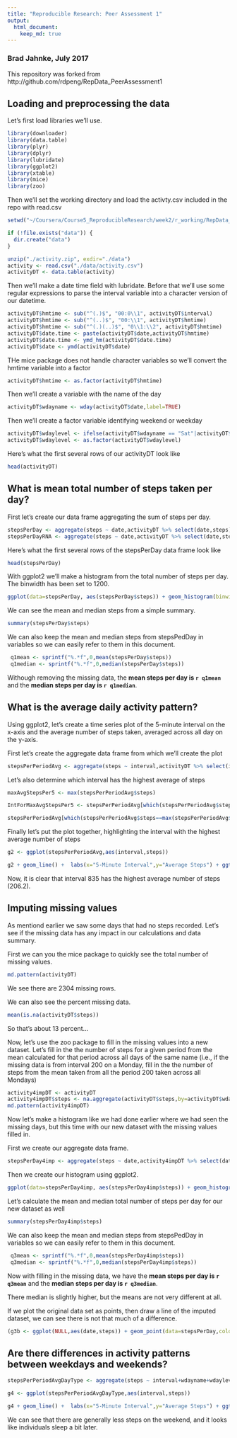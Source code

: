 ```yaml
---
title: "Reproducible Research: Peer Assessment 1"
output: 
  html_document:
    keep_md: true
---
```

### Brad Jahnke, July 2017
This repository was forked from http://github.com/rdpeng/RepData_PeerAssessment1

## Loading and preprocessing the data
Let's first load libraries we'll use.
```r
library(downloader)
library(data.table)
library(plyr)
library(dplyr)
library(lubridate)
library(ggplot2)
library(xtable)
library(mice)
library(zoo)
```

Then we'll set the working directory and load the activty.csv included in the repo with read.csv
```r
setwd("~/Coursera/Course5_ReproducibleResearch/week2/r_working/RepData_PeerAssessment1")

if (!file.exists("data")) {
  dir.create("data")
}

unzip("./activity.zip", exdir="./data")
activity <- read.csv("./data/activity.csv")
activityDT <- data.table(activity)
```

Then we'll make a date time field with lubridate.  Before that we'll use some regular expressions to parse the interval variable into a character version of our datetime.

```r
activityDT$hmtime <- sub("^(.)$", "00:0\\1", activityDT$interval)
activityDT$hmtime <- sub("^(..)$", "00:\\1", activityDT$hmtime)
activityDT$hmtime <- sub("^(.)(..)$", "0\\1:\\2", activityDT$hmtime)
activityDT$date.time <- paste(activityDT$date,activityDT$hmtime)
activityDT$date.time <- ymd_hm(activityDT$date.time)
activityDT$date <- ymd(activityDT$date)
```

THe mice package does not handle character variables so we'll convert the hmtime variable into a factor
```r
activityDT$hmtime <- as.factor(activityDT$hmtime)
```

Then we'll create a variable with the name of the day
```r
activityDT$wdayname <- wday(activityDT$date,label=TRUE)
```

Then we'll create a factor variable identifying weekend or weekday
``` r
activityDT$wdaylevel <- ifelse(activityDT$wdayname == "Sat"|activityDT$wdayname == "Sun","weekend","weekday")
activityDT$wdaylevel <- as.factor(activityDT$wdaylevel)
```

Here's what the first several rows of our activityDT look like
```r
head(activityDT)
```


## What is mean total number of steps taken per day?
First let's create our data frame aggregating the sum of steps per day.
```r
stepsPerDay <- aggregate(steps ~ date,activityDT %>% select(date,steps),sum)
stepsPerDayRNA <- aggregate(steps ~ date,activityDT %>% select(date,steps),sum, na.rm=TRUE)
```

Here's what the first several rows of the stepsPerDay data frame look like
```r
head(stepsPerDay)
```

With ggplot2 we'll make a histogram from the total number of steps per day.  The binwidth has been set to 1200.
```r
ggplot(data=stepsPerDay, aes(stepsPerDay$steps)) + geom_histogram(binwidth=1200) + labs(x="Number of Steps Taken Per Day",y="Frequency") + ggtitle("Frequency of the Number of Steps Taken Per Day") + theme(plot.title = element_text(hjust = 0.5))
```

We can see the mean and median steps from a simple summary.

```r
summary(stepsPerDay$steps)
```

We can also keep the mean and median steps from stepsPedDay in variables so we can easily refer to them in this document.
```r
 q1mean <- sprintf("%.*f",0,mean(stepsPerDay$steps))
 q1median <- sprintf("%.*f",0,median(stepsPerDay$steps))
```

Withough removing the missing data, the **mean steps per day is `r q1mean`**  and the **median steps per day is `r q1median`**.

## What is the average daily activity pattern?
Using ggplot2, let's create a time series plot of the 5-minute interval on the x-axis and the average number of steps taken, averaged across all day on the y-axis.

First let's create the aggregate data frame from which we'll create the plot
```r
stepsPerPeriodAvg <- aggregate(steps ~ interval,activityDT %>% select(interval,steps),mean, na.rm=TRUE)
```

Let's also determine which interval has the highest average of steps
```r
maxAvgStepsPer5 <- max(stepsPerPeriodAvg$steps)

IntForMaxAvgStepsPer5 <- stepsPerPeriodAvg[which(stepsPerPeriodAvg$steps==max(stepsPerPeriodAvg$steps)),]$interval

stepsPerPeriodAvg[which(stepsPerPeriodAvg$steps==max(stepsPerPeriodAvg$steps)),]$interval
```

Finally let's put the plot together, highlighting the interval with the highest average number of steps
```r
g2 <- ggplot(stepsPerPeriodAvg,aes(interval,steps))

g2 + geom_line() + 	labs(x="5-Minute Interval",y="Average Steps") + ggtitle("Average Steps Per 5-Minute Interval") + theme(plot.title = element_text(hjust = 0.5)) + geom_text(x=IntForMaxAvgStepsPer5,y=maxAvgStepsPer5,label=paste("Interval=",IntForMaxAvgStepsPer5," ","Avg Steps=",round(maxAvgStepsPer5,1)),color="blue",hjust="left")
```

Now, it is clear that interval 835 has the highest average number of steps (206.2).

## Imputing missing values
As mentiond earlier we saw some days that had no steps recorded. Let's see if the missing data has any impact in our calculations and data summary.

First we can you the mice package to quickly see the total number of missing values.
```r
md.pattern(activityDT)
```

We see there are 2304 missing rows.

We can also see the percent missing data.
```r
mean(is.na(activityDT$steps))
```

So that's about 13 percent...

Now, let's use the zoo package to fill in the missing values into a new dataset.  Let's fill in the the number of steps for a given period from the mean calculated for that period across all days of the same name (i.e., if the missing data is from interval 200 on a Monday, fill in the the number of steps from the mean taken from all the period 200 taken across all Mondays)
```r
activity4impDT <- activityDT
activity4impDT$steps <- na.aggregate(activityDT$steps,by=activityDT$wdayname,activityDT$interval)
md.pattern(activity4impDT)
```

Now let's make a histogram like we had done earlier where we had seen the missing days, but this time with our new dataset with the missing values filled in.

First we create our aggregate data frame.
```r
stepsPerDay4imp <- aggregate(steps ~ date,activity4impDT %>% select(date,steps),sum)
```

Then we create our histogram using ggplot2.
```r
ggplot(data=stepsPerDay4imp, aes(stepsPerDay4imp$steps)) + geom_histogram(binwidth=1200) + labs(x="Number of Steps Taken Per Day",y="Frequency") + ggtitle("Frequency of the Number of Steps Taken Per Day") + theme(plot.title = element_text(hjust = 0.5))
```

Let's calculate the mean and median total number of steps per day for our new dataset as well
```r
summary(stepsPerDay4imp$steps)
```

We can also keep the mean and median steps from stepsPedDay in variables so we can easily refer to them in this document.
```r
 q3mean <- sprintf("%.*f",0,mean(stepsPerDay4imp$steps))
 q3median <- sprintf("%.*f",0,median(stepsPerDay4imp$steps))
```

Now with filling in the missing data, we have the **mean steps per day is `r q3mean`**  and the **median steps per day is `r q3median`**.

There median is slightly higher, but the means are not very different at all.

If we plot the original data set as points, then draw a line of the imputed dataset, we can see there is not that much of a difference.
```r
(g3b <- ggplot(NULL,aes(date,steps)) + geom_point(data=stepsPerDay,color="blue") + geom_line(data=stepsPerDay4imp))
```


## Are there differences in activity patterns between weekdays and weekends?

```r
stepsPerPeriodAvgDayType <- aggregate(steps ~ interval+wdayname+wdaylevel,activityDT %>% select(wdaylevel,wdayname,interval,steps),mean, na.rm=TRUE)
```

```r
g4 <- ggplot(stepsPerPeriodAvgDayType,aes(interval,steps))

g4 + geom_line() + 	labs(x="5-Minute Interval",y="Average Steps") + ggtitle("Average Steps Per 5-Minute Interval") + theme(plot.title = element_text(hjust = 0.5)) +  facet_grid(wdaylevel~.)
```

We can see that there are generally less steps on the weekend, and it looks like individuals sleep a bit later.